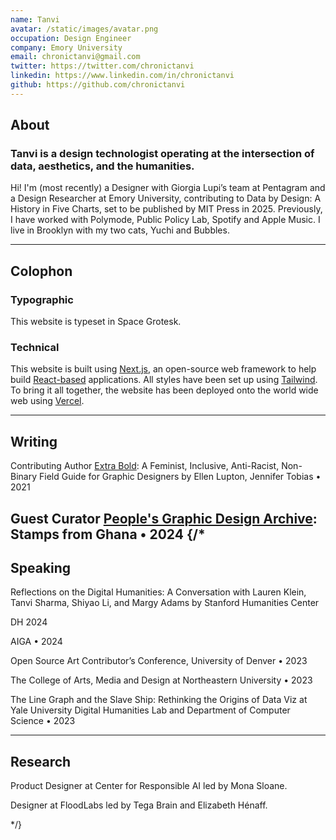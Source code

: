```yaml
---
name: Tanvi
avatar: /static/images/avatar.png
occupation: Design Engineer
company: Emory University
email: chronictanvi@gmail.com
twitter: https://twitter.com/chronictanvi
linkedin: https://www.linkedin.com/in/chronictanvi
github: https://github.com/chronictanvi
---
```


## About
### Tanvi is a design technologist operating at the intersection of data, aesthetics, and the humanities. 

Hi! I'm (most recently) a Designer with Giorgia Lupi’s team at Pentagram and a Design Researcher at Emory University, contributing to Data by Design: A History in Five Charts, set to be published by MIT Press in 2025. Previously, I have worked with Polymode, Public Policy Lab, Spotify and Apple Music. I live in Brooklyn with my two cats, Yuchi and Bubbles.

---

 ## Colophon
### Typographic
This website is typeset in Space Grotesk. 

### Technical
This website is built using [Next.js](https://nextjs.org/), an open-source web framework to help build [React-based](https://react.dev/) applications. All styles have been set up using [Tailwind](https://tailwindcss.com/). To bring it all together, the website has been deployed onto the world wide web using [Vercel](https://vercel.com/). 

---

## Writing


Contributing Author
[Extra Bold](https://papress.com/pages/extra-bold): A Feminist, Inclusive, Anti-Racist, Non-Binary Field Guide for Graphic Designers by Ellen Lupton, Jennifer Tobias • 2021


Guest Curator
[People's Graphic Design Archive](https://peoplesgdarchive.org/blog/guest-curator-tanvi-sharma): Stamps from Ghana • 2024
{/* 
---
## Speaking 

Reflections on the Digital Humanities: A Conversation with Lauren Klein, Tanvi Sharma, Shiyao Li, and Margy Adams by Stanford Humanities Center

DH 2024 

AIGA • 2024

Open Source Art Contributor’s Conference, University of Denver • 2023

The College of Arts, Media and Design at Northeastern University • 2023

The Line Graph and the Slave Ship: Rethinking the Origins of Data Viz at Yale University Digital Humanities Lab and Department of Computer Science • 2023

---

## Research

Product Designer at Center for Responsible AI led by Mona Sloane.

Designer at FloodLabs led by Tega Brain and Elizabeth Hénaff.



 */}
